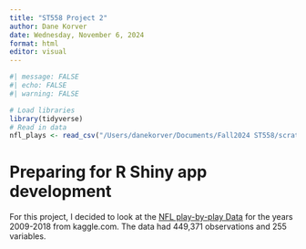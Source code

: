 ```yaml
---
title: "ST558 Project 2"
author: Dane Korver
date: Wednesday, November 6, 2024
format: html
editor: visual
---
```


```r
#| message: FALSE
#| echo: FALSE
#| warning: FALSE

# Load libraries
library(tidyverse)
# Read in data
nfl_plays <- read_csv("/Users/danekorver/Documents/Fall2024 ST558/scratch/NFL Play by Play 2009-2018 (v5).csv")
```

# Preparing for R Shiny app development

For this project, I decided to look at the [NFL play-by-play Data](https://www.kaggle.com/datasets/maxhorowitz/nflplaybyplay2009to2016/data) for the years 2009-2018 from kaggle.com. The data had 449,371 observations and 255 variables.
